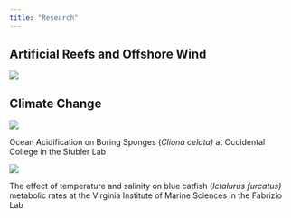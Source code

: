 ```yaml
---
title: "Research"
---
```


## Artificial Reefs and Offshore Wind

![](docs/rov.jpg)

## Climate Change

![](docs/boringsponges.jpg)

Ocean Acidification on Boring Sponges (*Cliona celata)* at Occidental College in the Stubler Lab

![](docs/bluecat.jpg)

The effect of temperature and salinity on blue catfish (*Ictalurus furcatus)* metabolic rates at the Virginia Institute of Marine Sciences in the Fabrizio Lab

